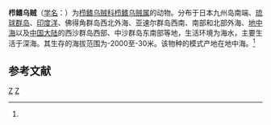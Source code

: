 {{Speciesbox
| taxon = Ctenopteryx siculus
| binomial_authority = (Verany, 1851)<ref name='id10873'>{{cite web| url =http://www.bioinfo.cn/db05/BjdwSpecies.php?action=view&id=10873| title =栉鳍乌贼| work =《中国动物物种编目数据库》| publisher =中国科学院微生物研究所| author =中国科学院动物研究所| accessdate =2009-04-28| deadurl =yes| archiveurl =https://web.archive.org/web/20160305002342/http://www.bioinfo.cn/db05/BjdwSpecies.php?action=view&id=10873| archivedate =2016-03-05}}</ref>
}}

'''栉鳍乌贼'''（[[学名|学名]]：{{lang|la|''Ctenopteryx siculus''}}）为[[栉鳍乌贼科|栉鳍乌贼科]][[栉鳍乌贼属|栉鳍乌贼属]]的动物。分布于日本九州岛南端、[[琉球群岛|琉球群岛]]、[[印度洋|印度洋]]、佛得角群岛西北外海、亚速尔群岛西南、南部和北部外海、[[地中海|地中海]]以及[[中国大陆|中国大陆]]的西沙群岛西部、中沙群岛东南部等地，生活环境为海水，主要生活于深海。其生存的海拔范围为-2000至-30米。该物种的模式产地在地中海。<ref name='id10873'/>

== 参考文献 ==
{{reflist}}

{{章魚小作品}}

{{Taxonbar}}
[[Category:1851年描述的动物|Z]]
[[Category:栉鳍乌贼属|Z]]